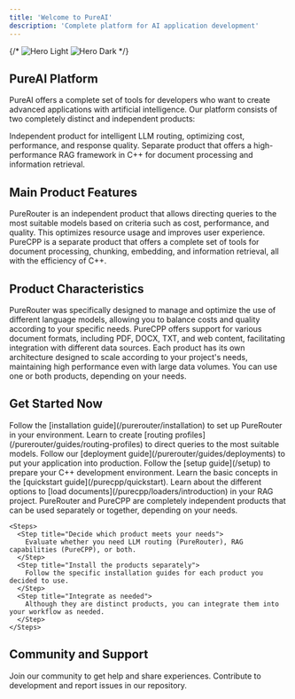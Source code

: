 ```yaml
---
title: 'Welcome to PureAI'
description: 'Complete platform for AI application development'
---
```


{/* <img
  className="block dark:hidden"
  src="/images/hero-light.svg"
  alt="Hero Light"
/>
<img
  className="hidden dark:block"
  src="/images/hero-dark.svg"
  alt="Hero Dark"
/> */}

## PureAI Platform

PureAI offers a complete set of tools for developers who want to create advanced applications with artificial intelligence. Our platform consists of two completely distinct and independent products:

<CardGroup cols={2}>
  <Card
    title="PureRouter"
    icon="router"
    href="/purerouter/overview"
  >
    Independent product for intelligent LLM routing, optimizing cost, performance, and response quality.
  </Card>
  <Card
    title="PureCPP"
    icon="code"
    href="/purecpp/loaders/introduction"
  >
    Separate product that offers a high-performance RAG framework in C++ for document processing and information retrieval.
  </Card>
</CardGroup>

## Main Product Features

<AccordionGroup>
  <Accordion title="PureRouter: Intelligent LLM routing">
    PureRouter is an independent product that allows directing queries to the most suitable models based on criteria such as cost, performance, and quality. This optimizes resource usage and improves user experience.
  </Accordion>
  <Accordion title="PureCPP: High-performance RAG framework">
    PureCPP is a separate product that offers a complete set of tools for document processing, chunking, embedding, and information retrieval, all with the efficiency of C++.
  </Accordion>
</AccordionGroup>

## Product Characteristics

<AccordionGroup>
  <Accordion title="PureRouter: Cost and quality optimization">
    PureRouter was specifically designed to manage and optimize the use of different language models, allowing you to balance costs and quality according to your specific needs.
  </Accordion>
  <Accordion title="PureCPP: Multiple format processing">
    PureCPP offers support for various document formats, including PDF, DOCX, TXT, and web content, facilitating integration with different data sources.
  </Accordion>
  <Accordion title="Products with independent scalability">
    Each product has its own architecture designed to scale according to your project's needs, maintaining high performance even with large data volumes. You can use one or both products, depending on your needs.
  </Accordion>
</AccordionGroup>

## Get Started Now

<Tabs>
  <Tab title="Using PureRouter">
    <Steps>
      <Step title="Install PureRouter">
        Follow the [installation guide](/purerouter/installation) to set up PureRouter in your environment.
      </Step>
      <Step title="Configure your first routing">
        Learn to create [routing profiles](/purerouter/guides/routing-profiles) to direct queries to the most suitable models.
      </Step>
      <Step title="Deploy your application">
        Follow our [deployment guide](/purerouter/guides/deployments) to put your application into production.
      </Step>
    </Steps>
  </Tab>

  <Tab title="Using PureCPP">
    <Steps>
      <Step title="Set up the environment for PureCPP">
        Follow the [setup guide](/setup) to prepare your C++ development environment.
      </Step>
      <Step title="Get started with PureCPP">
        Learn the basic concepts in the [quickstart guide](/purecpp/quickstart).
      </Step>
      <Step title="Explore document loaders">
        Learn about the different options to [load documents](/purecpp/loaders/introduction) in your RAG project.
      </Step>
    </Steps>
  </Tab>

  <Tab title="Using both products">
    <Note>
      PureRouter and PureCPP are completely independent products that can be used separately or together, depending on your needs.
    </Note>

    <Steps>
      <Step title="Decide which product meets your needs">
        Evaluate whether you need LLM routing (PureRouter), RAG capabilities (PureCPP), or both.
      </Step>
      <Step title="Install the products separately">
        Follow the specific installation guides for each product you decided to use.
      </Step>
      <Step title="Integrate as needed">
        Although they are distinct products, you can integrate them into your workflow as needed.
      </Step>
    </Steps>
  </Tab>
</Tabs>

## Community and Support

<CardGroup cols={2}>
  <Card
    title="Discord"
    icon="discord"
    href="https://discord.gg/8eF9v78Ndv"
  >
    Join our community to get help and share experiences.
  </Card>
  <Card
    title="GitHub"
    icon="github"
    href="https://github.com/pureai-ecosystem"
  >
    Contribute to development and report issues in our repository.
  </Card>
</CardGroup>